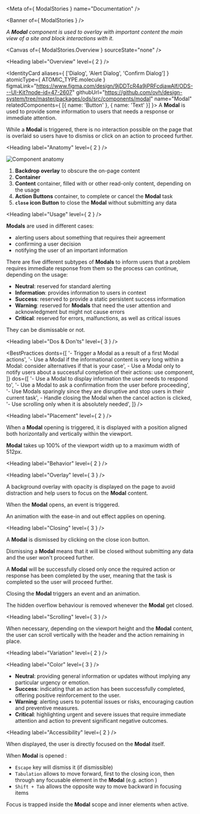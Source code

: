 
<Meta of={ ModalStories } name="Documentation" />

<Banner of={ ModalStories } />

_A **Modal** component is used to overlay with important content the main view of a site and block interactions with it._

<Canvas of={ ModalStories.Overview } sourceState="none" />

<Heading label="Overview" level={ 2 } />

<IdentityCard aliases={ ['Dialog', 'Alert Dialog', 'Confirm Dialog'] }
              atomicType={ ATOMIC_TYPE.molecule }
              figmaLink="https://www.figma.com/design/9jDDTcR4a9jPRFcdjawAlf/ODS---UI-Kit?node-id=47-2607"
              githubUrl="https://github.com/ovh/design-system/tree/master/packages/ods/src/components/modal"
              name="Modal"
              relatedComponents={ [{ name: 'Button' }, { name: 'Text' }] }>
  A **Modal** is used to provide some information to users that needs a response or immediate attention.

  While a **Modal** is triggered, there is no interaction possible on the page that is overlaid so users have to
  dismiss or click on an action <StorybookLink kind="ODS Components/Button" label="Button" story="Documentation" /> to proceed
  further.
</IdentityCard>

<Heading label="Anatomy" level={ 2 } />

![Component anatomy](components/modal/anatomy.png "Component anatomy")

1. **Backdrop overlay** to obscure the on-page content
2. **Container**
3. **Content** container, filled with <StorybookLink kind="ODS Components/Text" label="Text" story="Documentation" /> or other read-only content, depending on the usage
4. **Action Buttons** container, to complete or cancel the **Modal** task
5. **`close` icon Button** to close the **Modal** without submitting any data

<Heading label="Usage" level={ 2 } />

**Modals** are used in different cases:
- alerting users about something that requires their agreement
- confirming a user decision
- notifying the user of an important information

There are five different subtypes of **Modals** to inform users that a problem requires immediate response from them so the process can continue, depending on the usage:
- **Neutral**: reserved for standard alerting
- **Information**: provides information to users in context
- **Success**: reserved to provide a static persistent success information
- **Warning**: reserved for **Modals** that need the user attention and acknowledgment but might not cause errors
- **Critical**: reserved for errors, malfunctions, as well as critical issues

They can be dismissable or not.

<Heading label="Dos & Don'ts" level={ 3 } />

<BestPractices
  donts={[
    '- Trigger a Modal as a result of a first Modal actions',
    '- Use a Modal if the informational content is very long within a Modal: consider alternatives if that is your case',
    <span>- Use a Modal only to notify users about a successful completion of their actions: use <StorybookLink kind="ODS Components/Message" label="Message" story="Documentation" /> component</span>,
  ]}
  dos={[
    '- Use a Modal to display information the user needs to respond to',
    '- Use a Modal to ask a confirmation from the user before proceeding',
    '- Use Modals sparingly since they are disruptive and stop users in their current task',
    <span>- Handle closing the Modal when the cancel action <StorybookLink kind="ODS Components/Button" label="Button" story="Documentation" /> is clicked</span>,
    '- Use scrolling only when it is absolutely needed',
  ]}
/>

<Heading label="Placement" level={ 2 } />

When a **Modal** opening is triggered, it is displayed with a position aligned both horizontally and vertically within the viewport.

**Modal** takes up 100% of the viewport width up to a maximum width of 512px.

<Heading label="Behavior" level={ 2 } />

<Heading label="Overlay" level={ 3 } />

A background overlay with opacity is displayed on the page to avoid distraction and help users to focus on the **Modal** content.

When the **Modal** opens, an event is triggered.

An animation with the ease-in and out effect applies on opening.

<Heading label="Closing" level={ 3 } />

A **Modal** is dismissed by clicking on the close icon button.

Dismissing a **Modal** means that it will be closed without submitting any data and the user won't proceed further.

A **Modal** will be successfully closed only once the required action or response has been completed by the user, meaning that the task is completed so the user will proceed further.

Closing the **Modal** triggers an event and an animation.

The hidden overflow behaviour is removed whenever the **Modal** get closed.

<Heading label="Scrolling" level={ 3 } />

When necessary, depending on the viewport height and the **Modal** content, the user can scroll vertically with the header and the action <StorybookLink kind="ODS Components/Button" label="Button" story="Documentation" /> remaining in place.

<Heading label="Variation" level={ 2 } />

<Heading label="Color" level={ 3 } />

- **Neutral**: providing general information or updates without implying any particular urgency or emotion.
- **Success**: indicating that an action has been successfully completed, offering positive reinforcement to the user.
- **Warning**: alerting users to potential issues or risks, encouraging caution and preventive measures.
- **Critical**: highlighting urgent and severe issues that require immediate attention and action to prevent significant negative outcomes.

<Heading label="Accessibility" level={ 2 } />

When displayed, the user is directly focused on the **Modal** itself.

When **Modal** is opened :
- `Escape` key will dismiss it (if dismissible)
- `Tabulation` allows to move forward, first to the closing icon, then through any focusable element in the **Modal** (e.g. action <StorybookLink kind="ODS Components/Button" label="Button" story="Documentation" />)
- `Shift + Tab` allows the opposite way to move backward in focusing items

Focus is trapped inside the **Modal** scope and inner elements when active.
